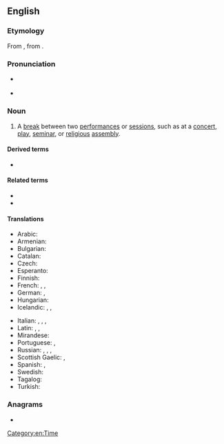 ==English==

===Etymology===
{{root|en|ine-pro|*mey- (change)}}
From {{der|en|la|intermissiō}}, from {{m|la|intermittō}}.

===Pronunciation===
* {{a|GA}} {{IPA|en|/ɪntɚˈmɪʃən/}}
* {{rhymes|en|ɪʃən}}

===Noun===
{{en-noun}}

# A [[break]] between two [[performance]]s or [[session]]s, such as at a [[concert]], [[play]], [[seminar]], or [[religious]] [[assembly]].
#: {{ux|en|We ordered some drinks for the '''intermission'''.}}

====Derived terms====
* {{l|en|intermissionless}}

====Related terms====
* {{l|en|intermit}}
* {{l|en|intermittent}}

====Translations====
{{trans-top|break between performances or sessions}}
* Arabic: {{t|ar|فاصِل|sc=Arab}}
* Armenian: {{t+|hy|դադար}}
* Bulgarian: {{t+|bg|пауза|f}}
* Catalan: {{t|ca|intermedi|m}}
* Czech: {{t+|cs|přestávka|f}}
* Esperanto: {{t|eo|interakto}}
* Finnish: {{t+|fi|väliaika}}
* French: {{t+|fr|intermède|m}}, {{t+|fr|interlude|m}}, {{t+|fr|entracte|m}}
* German: {{t+|de|Unterbrechung|f}}, {{t+|de|Pause|f}}
* Hungarian: {{t+|hu|szünet}}
* Icelandic: {{t+|is|hlé|n}}, {{t+|is|hvíld|f}}, {{t|is|aflát|n}}
{{trans-mid}}
* Italian: {{t+|it|intervallo|m}}, {{t+|it|pausa|f}}, {{t+|it|intermezzo|m}}, {{t+|it|intermedio|m}}
* Latin: {{t|la|intermissiō|f}}, {{t|la|intercapedō|f}}, {{t|la|dīlūdium|n}}
* Mirandese: {{t|mwl|anterbalo|m}}
* Portuguese: {{t+|pt|intervalo|m}}, {{t|pt|intermissão|f}}
* Russian: {{t+|ru|антра́кт|m}}, {{t+|ru|переры́в|m}}, {{t+|ru|па́уза|f}}, {{t+|ru|переме́на|f}} {{qualifier|as in school}}
* Scottish Gaelic: {{t|gd|eadar-ùine|f}}, {{t|gd|eadar-àm|m}}
* Spanish: {{t|es|intermisión|f}}, {{t+|es|intermedio|m}}
* Swedish: {{t+|sv|paus}}
* Tagalog: {{t|tl|entreakto}}
* Turkish: {{t+|tr|ara|s}}
{{trans-bottom}}

===Anagrams===
* {{anagrams|en|a=eiiimnnorsst|misinsertion|nitrosimines}}

[[Category:en:Time]]